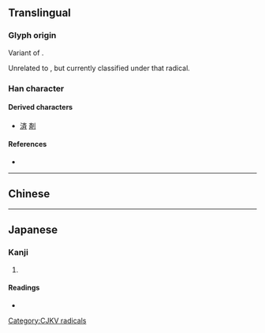 {{character info/new}}
{{also|齊|齐}}
==Translingual==
{{Han simplified forms|齊|斉|齐}}

===Glyph origin===
Variant of {{m|mul|齊}}.

Unrelated to {{m|mul|文}}, but currently classified under that radical.

===Han character===
{{Han char|rn=210|rad=斉|as=00|sn=8|four=|canj=YKSL|ids=⿵齐二}}

====Derived characters====
* [[済]] [[剤]]

====References====
* {{Han ref|kx=0477.011|dkj=13454|dj=0834.050|hdz=32170.040|uh=6589|ud=25993}}

----

==Chinese==
{{zh-see|齊|v}}

----

==Japanese==
{{ja-kanji forms|斉|齊}}

===Kanji===
{{ja-kanji|grade=c|rs=文04|kyu=齊}}

# {{defn|lang=ja|sort=文04}}

====Readings====
* {{ja-readings|goon=[[ざい]] (zai), [[し]] (shi)|kanon=[[せい]] (sei), [[し]] (shi)|kanyoon=[[さい]] (sai)|kun=[[そろう]] (sorou), [[ひとしい]] (hitoshii), [[ひとしく]] (hitoshiku)|nanori=[[まさ]] (masa)}}

[[Category:CJKV radicals]]
